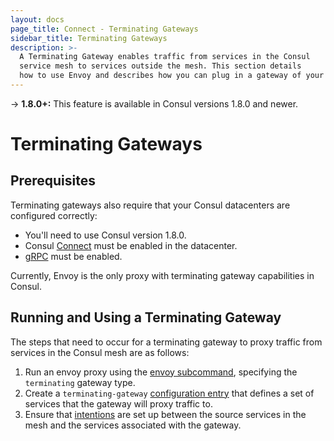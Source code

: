 ```yaml
---
layout: docs
page_title: Connect - Terminating Gateways
sidebar_title: Terminating Gateways
description: >-
  A Terminating Gateway enables traffic from services in the Consul
  service mesh to services outside the mesh. This section details
  how to use Envoy and describes how you can plug in a gateway of your choice.
---
```


-> **1.8.0+:**  This feature is available in Consul versions 1.8.0 and newer.

# Terminating Gateways

## Prerequisites

Terminating gateways also require that your Consul datacenters are configured correctly:

- You'll need to use Consul version 1.8.0.
- Consul [Connect](/docs/agent/options#connect) must be enabled in the datacenter.
- [gRPC](/docs/agent/options#grpc_port) must be enabled.

Currently, Envoy is the only proxy with terminating gateway capabilities in Consul.

## Running and Using a Terminating Gateway

The steps that need to occur for a terminating gateway to proxy traffic from services in the Consul mesh are as follows:

1. Run an envoy proxy using the [envoy subcommand](/docs/commands/connect/envoy), specifying the `terminating` gateway type.
2. Create a `terminating-gateway` [configuration entry](/docs/agent/config-entries/terminating-gateway) that defines 
a set of services that the gateway will proxy traffic to.
3. Ensure that [intentions](/docs/connect/intentions) are set up between the source services in the mesh 
and the services associated with the gateway.
